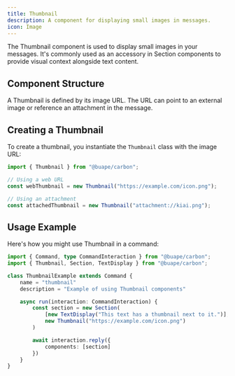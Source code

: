 ```yaml
---
title: Thumbnail
description: A component for displaying small images in messages.
icon: Image
---
```


The Thumbnail component is used to display small images in your messages. It's commonly used as an accessory in Section components to provide visual context alongside text content.

## Component Structure

A Thumbnail is defined by its image URL. The URL can point to an external image or reference an attachment in the message.

## Creating a Thumbnail

To create a thumbnail, you instantiate the `Thumbnail` class with the image URL:

```ts title="src/components/thumbnail.ts"
import { Thumbnail } from "@buape/carbon";

// Using a web URL
const webThumbnail = new Thumbnail("https://example.com/icon.png");

// Using an attachment
const attachedThumbnail = new Thumbnail("attachment://kiai.png");
```

## Usage Example

Here's how you might use Thumbnail in a command:

```ts title="src/commands/thumbnail-example.ts"
import { Command, type CommandInteraction } from "@buape/carbon";
import { Thumbnail, Section, TextDisplay } from "@buape/carbon";

class ThumbnailExample extends Command {
	name = "thumbnail"
	description = "Example of using Thumbnail components"

	async run(interaction: CommandInteraction) {
		const section = new Section(
			[new TextDisplay("This text has a thumbnail next to it.")],
			new Thumbnail("https://example.com/icon.png")
		)

		await interaction.reply({
			components: [section]
		})
	}
}
``` 